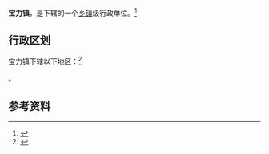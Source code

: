 {{中国乡级行政区|21/12/24/105/000}}

'''宝力镇'''，是{{PRC admin/fullname|21/12/24/105/000|3}}下辖的一个[[乡镇|乡镇]]级行政单位。<ref>{{PRC admin/ref sgc|{{PRC admin/parent|21/12/24/105/000}}}}</ref>

== 行政区划 ==

宝力镇下辖以下地区：<ref>{{PRC admin/ref sgc|21/12/24/105/000}}</ref>

{{PRC admin/children|21/12/24/105/000}}。

== 参考资料 ==

{{reflist}}

{{行政区划小作品}}
{{PRC admin/navcat|21/12/24/105/000}}